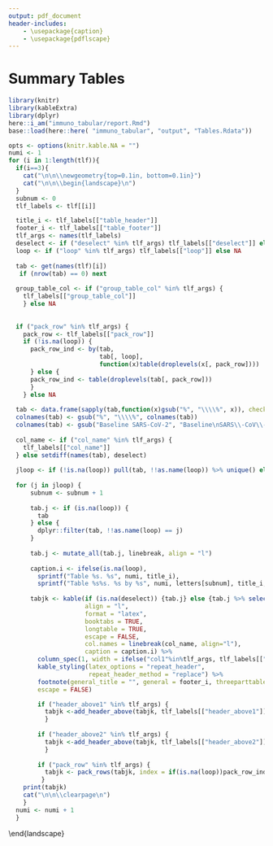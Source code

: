 ```yaml
---
output: pdf_document
header-includes:
    - \usepackage{caption}
    - \usepackage{pdflscape}
---
```


#  Summary Tables{#cor-tabular}
\captionsetup{justification=raggedright,singlelinecheck=false}
```r
library(knitr)
library(kableExtra)
library(dplyr)
here::i_am("immuno_tabular/report.Rmd")
base::load(here::here( "immuno_tabular", "output", "Tables.Rdata"))

```
\captionsetup[table]{labelformat=empty}
```r
opts <- options(knitr.kable.NA = "")
numi <- 1
for (i in 1:length(tlf)){
  if(i==3){
    cat("\n\n\\newgeometry{top=0.1in, bottom=0.1in}")
    cat("\n\n\\begin{landscape}\n")
  }
  subnum <- 0
  tlf_labels <- tlf[[i]]

  title_i <- tlf_labels[["table_header"]]
  footer_i <- tlf_labels[["table_footer"]]
  tlf_args <- names(tlf_labels)
  deselect <- if ("deselect" %in% tlf_args) tlf_labels[["deselect"]] else NA
  loop <- if ("loop" %in% tlf_args) tlf_labels[["loop"]] else NA
  
  tab <- get(names(tlf)[i]) 
   if (nrow(tab) == 0) next
  
  group_table_col <- if ("group_table_col" %in% tlf_args) {
    tlf_labels[["group_table_col"]] 
    } else NA 
  
  
  if ("pack_row" %in% tlf_args) {
    pack_row <- tlf_labels[["pack_row"]]
    if (!is.na(loop)) { 
      pack_row_ind <- by(tab, 
                         tab[, loop], 
                         function(x)table(droplevels(x[, pack_row])))
      } else {
      pack_row_ind <- table(droplevels(tab[, pack_row]))  
      }
    } else NA
  
  tab <- data.frame(sapply(tab,function(x)gsub("%", "\\\\%", x)), check.names = F)
  colnames(tab) <- gsub("%", "\\\\%", colnames(tab))
  colnames(tab) <- gsub("Baseline SARS-CoV-2", "Baseline\nSARS\\-CoV\\-2", colnames(tab))
  
  col_name <- if ("col_name" %in% tlf_args) { 
    tlf_labels[["col_name"]] 
  } else setdiff(names(tab), deselect) 
  
  jloop <- if (!is.na(loop)) pull(tab, !!as.name(loop)) %>% unique() else 1
    
  for (j in jloop) {
      subnum <- subnum + 1
      
      tab.j <- if (is.na(loop)) {
        tab 
      } else {
        dplyr::filter(tab, !!as.name(loop) == j)
      }
      
      tab.j <- mutate_all(tab.j, linebreak, align = "l")
      
      caption.i <- ifelse(is.na(loop),
        sprintf("Table %s. %s", numi, title_i),                  
        sprintf("Table %s%s. %s by %s", numi, letters[subnum], title_i, j))
      
      tabjk <- kable(if (is.na(deselect)) {tab.j} else {tab.j %>% select(-!!deselect)},
                     align = "l",
                     format = "latex",
                     booktabs = TRUE,
                     longtable = TRUE,
                     escape = FALSE,
                     col.names = linebreak(col_name, align="l"),
                     caption = caption.i) %>%
        column_spec(1, width = ifelse("col1"%in%tlf_args, tlf_labels[["col1"]],"2.7cm")) %>% 
        kable_styling(latex_options = "repeat_header", 
                      repeat_header_method = "replace") %>%
        footnote(general_title = "", general = footer_i, threeparttable = TRUE,
        escape = FALSE)

        if ("header_above1" %in% tlf_args) {
          tabjk <-add_header_above(tabjk, tlf_labels[["header_above1"]])
          }
        
        if ("header_above2" %in% tlf_args) {
          tabjk <-add_header_above(tabjk, tlf_labels[["header_above2"]])
          }
      
        if ("pack_row" %in% tlf_args) {
          tabjk <- pack_rows(tabjk, index = if(is.na(loop))pack_row_ind else pack_row_ind[j])
         }
    print(tabjk)
    cat("\n\n\\clearpage\n")
    }
  numi <- numi + 1
  }

```
\end{landscape}